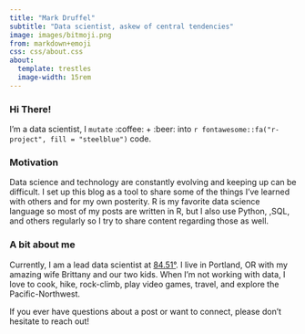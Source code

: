 ```yaml
---
title: "Mark Druffel"
subtitle: "Data scientist, askew of central tendencies"
image: images/bitmoji.png
from: markdown+emoji
css: css/about.css
about: 
  template: trestles 
  image-width: 15rem
---
```


### Hi There!
I'm a data scientist, I `mutate` :coffee: + :beer: into `r fontawesome::fa("r-project", fill = "steelblue")` code.\

### Motivation   
Data science and technology are constantly evolving and keeping up can be difficult. I set up this blog as a tool to share some of the things I've learned with others and for my own posterity. R is my favorite data science language so most of my posts are written in R, but I also use Python, ,SQL, and others regularly so I try to share content regarding those as well.\

### A bit about me   
Currently, I am a lead data scientist at [84.51°](https://www.8451.com/). I live in Portland, OR with my amazing wife Brittany and our two kids. When I'm not working with data, I love to cook, hike, rock-climb, play video games, travel, and explore the Pacific-Northwest.\

If you ever have questions about a post or want to connect, please don't hesitate to reach out!
